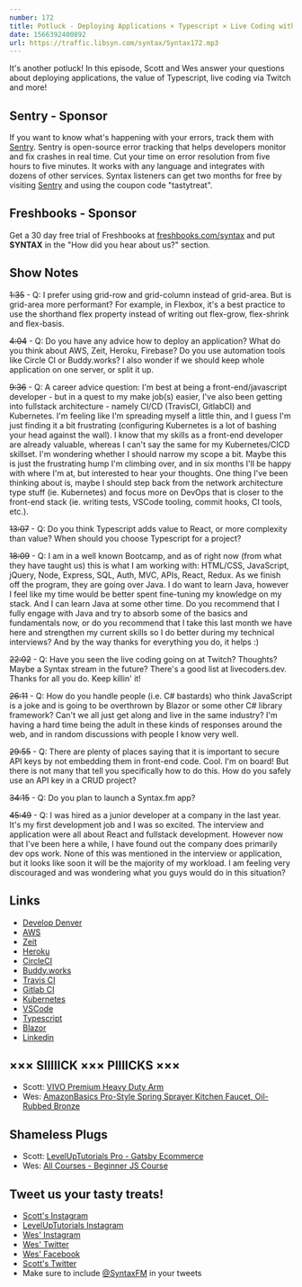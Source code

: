 ```yaml
---
number: 172
title: Potluck - Deploying Applications × Typescript × Live Coding with Twitch × Fullstack Architecture × More!
date: 1566392400892
url: https://traffic.libsyn.com/syntax/Syntax172.mp3
---
```


It's another potluck! In this episode, Scott and Wes answer your questions about deploying applications, the value of Typescript, live coding via Twitch and more!

## Sentry - Sponsor

If you want to know what's happening with your errors, track them with [Sentry](https://sentry.io/). Sentry is open-source error tracking that helps developers monitor and fix crashes in real time. Cut your time on error resolution from five hours to five minutes. It works with any language and integrates with dozens of other services. Syntax listeners can get two months for free by visiting [Sentry](https://sentry.io/) and using the coupon code "tastytreat".

## Freshbooks - Sponsor

Get a 30 day free trial of Freshbooks at [freshbooks.com/syntax](http://freshbooks.com/syntax) and put **SYNTAX** in the "How did you hear about us?" section.

## Show Notes

~~1:35~~ - Q: I prefer using grid-row and grid-column instead of grid-area. But is grid-area more performant? For example, in Flexbox, it's a best practice to use the shorthand flex property instead of writing out flex-grow, flex-shrink and flex-basis.

~~4:04~~ - Q: Do you have any advice how to deploy an application? What do you think about AWS, Zeit, Heroku, Firebase? Do you use automation tools like Circle CI or Buddy.works? I also wonder if we should keep whole application on one server, or split it up.

~~9:36~~ - Q: A career advice question: I'm best at being a front-end/javascript developer - but in a quest to my make job(s) easier, I've also been getting into fullstack architecture - namely CI/CD (TravisCI, GitlabCI) and Kubernetes. I'm feeling like I'm spreading myself a little thin, and I guess I'm just finding it a bit frustrating (configuring Kubernetes is a lot of bashing your head against the wall). I know that my skills as a front-end developer are already valuable, whereas I can't say the same for my Kubernetes/CICD skillset. I'm wondering whether I should narrow my scope a bit. Maybe this is just the frustrating hump I'm climbing over, and in six months I'll be happy with where I'm at, but interested to hear your thoughts. One thing I've been thinking about is, maybe I should step back from the network architecture type stuff (ie. Kubernetes) and focus more on DevOps that is closer to the front-end stack (ie. writing tests, VSCode tooling, commit hooks, CI tools, etc.).

~~13:07~~ - Q: Do you think Typescript adds value to React, or more complexity than value? When should you choose Typescript for a project?

~~18:09~~ - Q: I am in a well known Bootcamp, and as of right now (from what they have taught us) this is what I am working with: HTML/CSS, JavaScript, jQuery, Node, Express, SQL, Auth, MVC, APIs, React, Redux. As we finish off the program, they are going over Java. I do want to learn Java, however I feel like my time would be better spent fine-tuning my knowledge on my stack. And I can learn Java at some other time. Do you recommend that I fully engage with Java and try to absorb some of the basics and fundamentals now, or do you recommend that I take this last month we have here and strengthen my current skills so I do better during my technical interviews? And by the way thanks for everything you do, it helps :)

~~22:02~~ - Q: Have you seen the live coding going on at Twitch? Thoughts? Maybe a Syntax stream in the future? There's a good list at livecoders.dev. Thanks for all you do. Keep killin' it!

~~26:11~~ - Q: How do you handle people (i.e. C# bastards) who think JavaScript is a joke and is going to be overthrown by Blazor or some other C# library framework? Can't we all just get along and live in the same industry? I'm having a hard time being the adult in these kinds of responses around the web, and in random discussions with people I know very well.

~~29:55~~ - Q: There are plenty of places saying that it is important to secure API keys by not embedding them in front-end code. Cool. I'm on board! But there is not many that tell you specifically how to do this. How do you safely use an API key in a CRUD project?

~~34:15~~ - Q: Do you plan to launch a Syntax.fm app?

~~45:49~~ - Q: I was hired as a junior developer at a company in the last year. It's my first development job and I was so excited. The interview and application were all about React and fullstack development. However now that I've been here a while, I have found out the company does primarily dev ops work. None of this was mentioned in the interview or application, but it looks like soon it will be the majority of my workload. I am feeling very discouraged and was wondering what you guys would do in this situation?

## Links
* [Develop Denver](https://developdenver.org/)
* [AWS](https://aws.amazon.com/)
* [Zeit](https://zeit.co/)
* [Heroku](https://www.heroku.com/)
* [CircleCI](https://circleci.com/)
* [Buddy.works](https://buddy.works/)
* [Travis CI](https://travis-ci.org/)
* [Gitlab CI](https://about.gitlab.com/product/continuous-integration/)
* [Kubernetes](https://kubernetes.io/)
* [VSCode](https://code.visualstudio.com/)
* [Typescript](https://www.typescriptlang.org/)
* [Blazor](https://dotnet.microsoft.com/apps/aspnet/web-apps/blazor)
* [Linkedin](https://www.linkedin.com/)

## ××× SIIIIICK ××× PIIIICKS ×××
* Scott: [VIVO Premium Heavy Duty Arm](https://amzn.to/31DHdyJ)
* Wes: [AmazonBasics Pro-Style Spring Sprayer Kitchen Faucet, Oil-Rubbed Bronze](https://www.amazon.com/AmazonBasics-Pro-Style-Spring-Sprayer-Kitchen/dp/B07F2R728S)

## Shameless Plugs
* Scott: [LevelUpTutorials Pro - Gatsby Ecommerce](https://www.leveluptutorials.com/pro)
* Wes: [All Courses - Beginner JS Course](https://wesbos.com/courses/)

## Tweet us your tasty treats!
* [Scott's Instagram](https://www.instagram.com/stolinski/)
* [LevelUpTutorials Instagram](https://www.instagram.com/LevelUpTutorials/)
* [Wes' Instagram](https://www.instagram.com/wesbos/)
* [Wes' Twitter](https://twitter.com/wesbos)
* [Wes' Facebook](https://www.facebook.com/wesbos.developer)
* [Scott's Twitter](https://twitter.com/stolinski)
* Make sure to include [@SyntaxFM](https://twitter.com/SyntaxFM) in your tweets